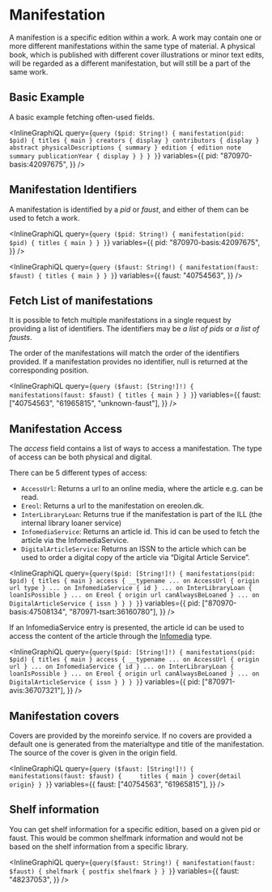 # Manifestation

A manifestion is a specific edition within a work. A work may contain one or more different
manifestations within the same type of material. A physical book, which is published with
different cover illustrations or minor text edits, will be regarded as a different
manifestation, but will still be a part of the same work.

## Basic Example

A basic example fetching often-used fields.

<InlineGraphiQL
  query={`query ($pid: String!) {
  manifestation(pid: $pid) {
    titles {
      main
    }
    creators {
      display
    }
    contributors {
      display
    }
    abstract
    physicalDescriptions {
      summary
    }
    edition {
      edition
      note
      summary
      publicationYear {
        display
      }
    }
  }
}`}
  variables={{
    pid: "870970-basis:42097675",
  }}
/>

## Manifestation Identifiers

A manifestation is identified by a _pid_ or _faust_, and either of them can be used to
fetch a work.

<InlineGraphiQL
  query={`query ($pid: String!) {
  manifestation(pid: $pid) {
    titles {
      main
    }
  }
}`}
  variables={{
    pid: "870970-basis:42097675",
  }}
/>

<InlineGraphiQL
  query={`query ($faust: String!) {
  manifestation(faust: $faust) {
    titles {
      main
    }
  }
}`}
  variables={{
    faust: "40754563",
  }}
/>

## Fetch List of manifestations

It is possible to fetch multiple manifestations in a single request by providing
a list of identifiers. The identifiers may be _a list of pids_
or _a list of fausts_.

The order of the manifestations will match the order of the identifiers provided.
If a manifestation provides no identifier, null is returned at the corresponding position.

<InlineGraphiQL
  query={`query ($faust: [String!]!) {
      manifestations(faust: $faust) {
        titles {
            main
        }
      }
    }`}
  variables={{
    faust: ["40754563", "61965815", "unknown-faust"],
  }}
/>

## Manifestation Access

The _access_ field contains a list of ways to access a manifestation. The type of access can be both physical and digital.

There can be 5 different types of access:

- `AccessUrl`: Returns a url to an online media, where the article e.g. can be read.
- `Ereol`: Returns a url to the manifestation on ereolen.dk.
- `InterLibraryLoan`: Returns true if the manifestation is part of the ILL (the internal library loaner service)
- `InfomediaService`: Returns an article id. This id can be used to fetch the article via the InfomediaService.
- `DigitalArticleService`: Returns an ISSN to the article which can be used to order a digital copy of the
  article via “Digital Article Service”.

<InlineGraphiQL
  query={`query($pid: [String!]!) {
            manifestations(pid: $pid) {
            titles {
              main
            }
            access {
              __typename
              ... on AccessUrl {
                origin
                url
                type
              }
              ... on InfomediaService {
                id
              }
              ... on InterLibraryLoan {
                loanIsPossible
              }
              ... on Ereol {
                origin
                url
                canAlwaysBeLoaned
              }
              ... on DigitalArticleService {
                issn
              }
            }
          }
        }`}
  variables={{
    pid: ["870970-basis:47508134", "870971-tsart:36160780"],
  }}
/>

If an InfomediaService entry is presented, the article id can be used to access
the content of the article through the [Infomedia](#Infomedia) type.

<InlineGraphiQL
  query={`query($pid: [String!]!) {
            manifestations(pid: $pid) {
            titles {
              main
            }
            access {
              __typename
              ... on AccessUrl {
                origin
                url
              }
              ... on InfomediaService {
                id
              }
              ... on InterLibraryLoan {
                loanIsPossible
              }
              ... on Ereol {
                origin
                url
                canAlwaysBeLoaned
              }
              ... on DigitalArticleService {
                issn
              }
            }
          }
        }`}
  variables={{
    pid: ["870971-avis:36707321"],
  }}
/>

## Manifestation covers

Covers are provided by the moreinfo service. If no covers are provided a default one is generated from the
materialtype and title of the manifestation. The source of the cover is given in the origin field.

<InlineGraphiQL
  query={`query ($faust: [String!]!) {
manifestations(faust: $faust) {    
titles {
main
}
cover{detail origin}
}
}`}
  variables={{
    faust: ["40754563", "61965815"],
  }}
/>

## Shelf information

You can get shelf information for a specific edition, based on a given pid or faust.
This would be common shelfmark information and would not be based on the shelf information
from a specific library.

<InlineGraphiQL
  query={`query($faust: String!) {
            manifestation(faust: $faust) {
            shelfmark {
                postfix
                shelfmark
                }
            }
        }`}
  variables={{
    faust: "48237053",
  }}
/>

